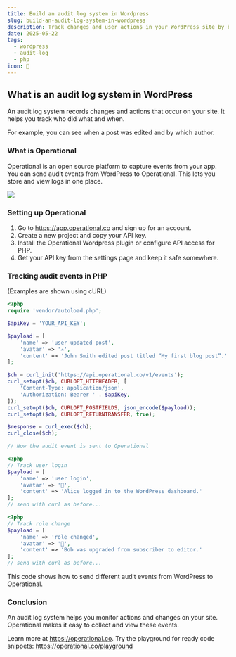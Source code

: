 ```yaml
---
title: Build an audit log system in Wordpress
slug: build-an-audit-log-system-in-wordpress
description: Track changes and user actions in your WordPress site by building an audit log system with Operational.
date: 2025-05-22
tags:
  - wordpress
  - audit-log
  - php
icon: 📜
---
```


## What is an audit log system in WordPress

An audit log system records changes and actions that occur on your site.
It helps you track who did what and when.

For example, you can see when a post was edited and by which author.

### What is Operational

Operational is an open source platform to capture events from your app.
You can send audit events from WordPress to Operational.
This lets you store and view logs in one place.

![](https://operational.co/images/misc/ops-usage.jpg)

### Setting up Operational

1. Go to https://app.operational.co and sign up for an account.
2. Create a new project and copy your API key.
3. Install the Operational Wordpress plugin or configure API access for PHP.
4. Get your API key from the settings page and keep it safe somewhere.

### Tracking audit events in PHP

(Examples are shown using cURL)

```php
<?php
require 'vendor/autoload.php';

$apiKey = 'YOUR_API_KEY';

$payload = [
    'name' => 'user updated post',
    'avatar' => '✍️',
    'content' => 'John Smith edited post titled “My first blog post”.'
];

$ch = curl_init('https://api.operational.co/v1/events');
curl_setopt($ch, CURLOPT_HTTPHEADER, [
    'Content-Type: application/json',
    'Authorization: Bearer ' . $apiKey,
]);
curl_setopt($ch, CURLOPT_POSTFIELDS, json_encode($payload));
curl_setopt($ch, CURLOPT_RETURNTRANSFER, true);

$response = curl_exec($ch);
curl_close($ch);

// Now the audit event is sent to Operational
```

```php
<?php
// Track user login
$payload = [
    'name' => 'user login',
    'avatar' => '🔑',
    'content' => 'Alice logged in to the WordPress dashboard.'
];
// send with curl as before...
```

```php
<?php
// Track role change
$payload = [
    'name' => 'role changed',
    'avatar' => '🔄',
    'content' => 'Bob was upgraded from subscriber to editor.'
];
// send with curl as before...
```

This code shows how to send different audit events from WordPress to Operational.

### Conclusion

An audit log system helps you monitor actions and changes on your site.
Operational makes it easy to collect and view these events.

Learn more at https://operational.co.
Try the playground for ready code snippets: https://operational.co/playground